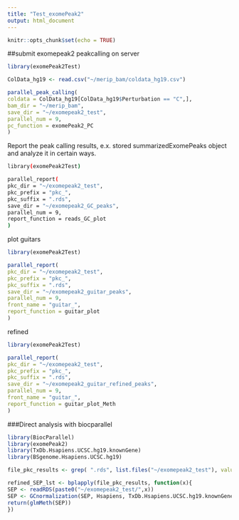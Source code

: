 ```yaml
---
title: "Test_exomePeak2"
output: html_document
---
```


```r
knitr::opts_chunk$set(echo = TRUE)
```

##submit exomepeak2 peakcalling on server

```r
library(exomePeak2Test)

ColData_hg19 <- read.csv("~/merip_bam/coldata_hg19.csv")

parallel_peak_calling(
coldata = ColData_hg19[ColData_hg19$Perturbation == "C",],
bam_dir = "~/merip_bam",
save_dir = "~/exomepeak2_test",
parallel_num = 9,
pc_function = exomePeak2_PC
)
```

Report the peak calling results, e.x. stored summarizedExomePeaks object and analyze it in certain ways.

```bash
library(exomePeak2Test)

parallel_report(
pkc_dir = "~/exomepeak2_test",
pkc_prefix = "pkc_",
pkc_suffix = ".rds",
save_dir = "~/exomepeak2_GC_peaks",
parallel_num = 9,
report_function = reads_GC_plot
)
```


plot guitars

```r
library(exomePeak2Test)

parallel_report(
pkc_dir = "~/exomepeak2_test",
pkc_prefix = "pkc_",
pkc_suffix = ".rds",
save_dir = "~/exomepeak2_guitar_peaks",
parallel_num = 9,
front_name = "guitar_",
report_function = guitar_plot
)
```

refined

```r
library(exomePeak2Test)

parallel_report(
pkc_dir = "~/exomepeak2_test",
pkc_prefix = "pkc_",
pkc_suffix = ".rds",
save_dir = "~/exomepeak2_guitar_refined_peaks",
parallel_num = 9,
front_name = "guitar_",
report_function = guitar_plot_Meth
)
```

###Direct analysis with biocparallel

```r
library(BiocParallel)
library(exomePeak2)
library(TxDb.Hsapiens.UCSC.hg19.knownGene)
library(BSgenome.Hsapiens.UCSC.hg19)

file_pkc_results <- grep( ".rds", list.files("~/exomepeak2_test"), value = T )

refined_SEP_lst <- bplapply(file_pkc_results, function(x){
SEP <- readRDS(paste0("~/exomepeak2_test/",x))
SEP <- GCnormalization(SEP, Hsapiens, TxDb.Hsapiens.UCSC.hg19.knownGene)
return(glmMeth(SEP))
})
```

